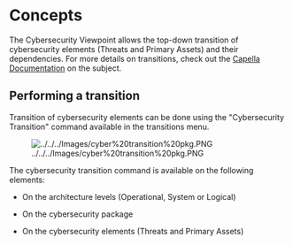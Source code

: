 <!--
	Copyright (c) 2021 THALES GLOBAL SERVICES.
	
	This program and the accompanying materials are made available under the
	terms of the Eclipse Public License 2.0 which is available at
	http://www.eclipse.org/legal/epl-2.0
	
	SPDX-License-Identifier: EPL-2.0
	
	Contributors:
	   Thales - initial API and implementation
-->
= Concepts =

The Cybersecurity Viewpoint allows the top-down transition of cybersecurity elements (Threats and Primary Assets) and their dependencies. For more details on transitions, check out the [[ ../../../help/topic/org.polarsys.capella.transitions.doc/html/11.%20Iterative%20Transitions/11.1.%20Concepts.html | Capella Documentation]] on the subject.

== Performing a transition ==

Transition of cybersecurity elements can be done using the "Cybersecurity Transition" command available in the transitions menu.


[[Image:../../../Images/cyber%20transition%20pkg.PNG]]

The cybersecurity transition command is available on the following elements:

* On the architecture levels (Operational, System or Logical)

* On the cybersecurity package

* On the cybersecurity elements (Threats and Primary Assets)



